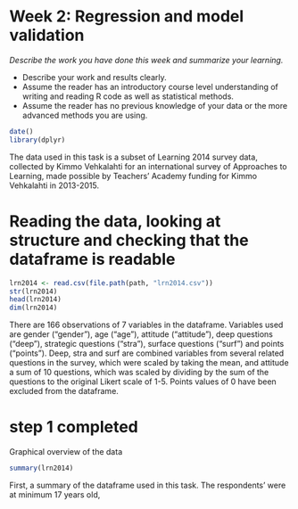 # Week 2: Regression and model validation 

*Describe the work you have done this week and summarize your learning.*

- Describe your work and results clearly. 
- Assume the reader has an introductory course level understanding of writing and reading R code as well as statistical methods.
- Assume the reader has no previous knowledge of your data or the more advanced methods you are using.

```r
date()
library(dplyr)
```



The data used in this task is a subset of Learning 2014 survey data, collected by Kimmo Vehkalahti for an international survey of Approaches to Learning, made possible by Teachers' Academy funding for Kimmo Vehkalahti in 2013-2015.

# Reading the data, looking at structure and checking that the dataframe is readable 
```r
lrn2014 <- read.csv(file.path(path, "lrn2014.csv"))
str(lrn2014)
head(lrn2014)
dim(lrn2014)
```

There are 166 observations of 7 variables in the dataframe. Variables used are gender ("gender"), age ("age"), attitude ("attitude"), deep questions ("deep"), strategic questions ("stra"), surface questions ("surf") and points ("points"). Deep, stra and surf are combined variables from several related questions in the survey, which were scaled by taking the mean, and attitude a sum of 10 questions, which was scaled by dividing by the sum of the questions to the original Likert scale of 1-5. Points values of 0 have been excluded from the dataframe.

# step 1 completed
Graphical overview of the data
```r
summary(lrn2014)
```
First, a summary of the dataframe used in this task. The respondents' were at minimum 17 years old, 



